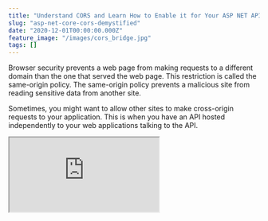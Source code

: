```yaml
---
title: "Understand CORS and Learn How to Enable it for Your ASP NET API"
slug: "asp-net-core-cors-demystified"
date: "2020-12-01T00:00:00.000Z"
feature_image: "/images/cors_bridge.jpg"
tags: []
---
```


Browser security prevents a web page from making requests to a different domain than the one that served the web page. This restriction is called the same-origin policy. The same-origin policy prevents a malicious site from reading sensitive data from another site.

Sometimes, you might want to allow other sites to make cross-origin requests to your application. This is when you have an API hosted independently to your web applications talking to the API.

<iframe src="https://www.youtube.com/embed/vP--GB5ZEMU" />


In such scenarios, we need to enable CORS support on the API so that the web application can call it.

What is CORS?
-------------

[Cross Origin Resource Sharing](https://docs.microsoft.com/en-us/aspnet/core/security/cors?view=aspnetcore-3.1) or CORS, in short, is a W3C standard that allows a server to relax this same-origin policy.

Two URLs have the same origin if they have the same Scheme, Host, and Port. For the URL `https://example.com:9000/foo.html`,

*   Scheme `https`
*   Host `example.com`
*   Port `9000`.

![URL Structure of https://example.com:9000/foo.html](/images/cors_url_structure.jpg)
 
So if any one of them (Scheme, Host, or Port) is different, it's treated as a different origin.

CORS In Action In ASP Net Application
-------------------------------------

To understand CORS better, let’s first simulate an error to see it in action. Let's use the ASP NET Single Page Application template (SPA).

*   Create a new ASP NET SPA application using `dotnet new react`. This will create an ASP NET SPA React app
*   By default, the application is set to host the react application and the ASP NET API on the same server or origin.
*   To change this, open the client app folder and run `npm start`. This starts the react app on `localhost:3000`
*   Run the API, which by default runs it on port `localhost:5001`
*   The default SPA template talks to the weather forecast controller and renders the data on the page
*   Since now we have changed the ports the application are running on, let’s update the `fetchdata` class to use the API running on the different server/origin.

Now when we hit the React application running on `localhost:3000`, it will throw an error in the Console as below.

![](/images/cors_browser_console_error.jpg)

This is because of CORS. We have an application running on one origin (http://localhost:3000) trying to access an application/API running on another origin (http://localhost:5001). Note in this case, the ports are different, which makes them different origins.

Configure Web API For CORS
--------------------------

Since the browser security prevents making cross-origin requests by default, we need to add in support for this.

This support needs to be added to the API server. The server then adds appropriate response headers/

To configure our ASP Net API for CORS, we need to add the below code to the `Startup.cs` class.

```csharp
public void ConfigureServices(IServiceCollection services)
{
    ...
    services.AddCors(options =>
    {
        options.AddDefaultPolicy(builder =>
        {
            builder.WithOrigins("http://localhost:3000");
        });
    });
}

public void Configure(IApplicationBuilder app, IWebHostEnvironment env)
{
    ...
    app.UseRouting();
    app.UseCors();
}
```
    


The `AddCors` method in the `ConfigureServices` of Startup.cs class registers a CORS Policy in the ASP NET Middleware. CORS is enabled in the Request pipeline via the ASP NET Middleware by calling the `UseCors` method in the `Configure` method. The `AddCors` call must be after the `UseRouting` call for this to work as expected.

_The Origins URL specified must not have a trailing slash._

With this code added, the API now asks the browser to relax the Cross-Origin Policy. If we make another request again from the application and inspect the request headers, we can see the `access-control-allow-origin` headers added to the response. It

![HTTP Request header has the Response Headers 'access-control-allow-origin: http://localhost:3000](/images/cors_request_headers.jpg)

### Configurable Origins

Since we will need to run the API from different environments, it's best not to hardcode the Origin URL in the source code. You can move this to the application settings.

```json
{
  ...
  "AllowedOrigins": [
    "http://localhost:3000",
    "http://localhost:4000"
  ]
}
```

When registering the CORS policy, we can use the Origin URLs from the configuration.

```csharp
options.AddDefaultPolicy(builder =>
{
    builder
        .WithOrigins(Configuration.GetSection("AllowedOrigins").Get<string[]>());
});
```

Since the `WithOrigins` method accepts an array of URL's, we can pass the URL values from the Configuration object as above. In this case, the API is registered for Cross-Origin Request both from `[localhost:3000](http://localhost:3000)` and `localhost:4000`.

CORS And Pre-Flight Requests
----------------------------

Often you would have seen an additional request go to the API with the OPTIONS Method, called a Preflight request.

> A Preflight request is a CORS request that checks for CORS support on the server. It is automatically issued by the browser and can be [skipped under certain conditions](https://docs.microsoft.com/en-us/aspnet/core/security/cors?view=aspnetcore-3.1#preflight-requests).

The default code setup above meets those conditions and skips the Preflight request. To force a Preflight request, let's update the `FetchData.js` file where the server request is made.

Add a dummy `Authorization` header to the API request. This forces the bowser to make a Preflight request to the API server before making an actual request.

```javascript
async populateWeatherData() {
  const response = await fetch("https://localhost:5001/weatherforecast", {
    headers: {
      Authorization: "Bearer MYTOKEN",
    },
  });
  const data = await response.json();
  this.setState({ forecasts: data, loading: false });
}
```

For the Preflight request to be successful, we also need to update the server to indicate that the `Authorization` header is now supported. Use the `WithHeaders` method on the Policy Builder, as shown below.

```csharp
options.AddDefaultPolicy(builder =>
{
    builder
        .WithOrigins(Configuration.GetSection("AllowedOrigins").Get<string[]>())
        .WithHeaders("Authorization");
});
```

Inspecting the Network Request from the application running on `localhost:3000` we can see two requests - One `OPTIONS` and one `GET` call.

![The OPTIONS Network call with the access-control-* headers.](/images/cors_preflight_options_call.jpg)

[![](/images/asp_net_core_banner.png)](https://www.youtube.com/playlist?list=PL59L9XrzUa-nqfCHIKazYMFRKapPNI4sP)

CORS ≠ SECURITY
---------------

One of CORS's main misconceptions is that it is a security feature - But let's get this straight.

> CORS Is **NOT A SECURITY** Feature.

If anything it does, it relaxes security, it allows requests from one origin to be made to another. An API is not safer by allowing or adding CORS support. It's up to the browsers to enforce CORS. Even with CORS enabled, it only restricts browsers from making Cross-Origin Requests. Nothing is stopping us from making a direct Request to the API or using tools like [Fiddler](__GHOST_URL__/blog/fiddler-free-web-debugging-proxy/) or [Postman](__GHOST_URL__/blog/postman-chaining-requests-to-speed-up-manual-api-tests/)

However, if misconfigured, CORS can cause security vulnerabilities. One of the common mistakes is allowing all Origins to access your API. This is fine for API's serving all public content. For most scenarios, it is better to be explicit about the Origins and the methods that it can access on the API.

There are different ways you can enable CORS. What we have seen above is using the [Default Policy and middleware](https://docs.microsoft.com/en-us/aspnet/core/security/cors?view=aspnetcore-3.1&WT.mc_id=AZ-MVP-5003875#dp).

You can also enable using,

*   [Named Policy and Middleware](https://docs.microsoft.com/en-us/aspnet/core/security/cors?view=aspnetcore-3.1&WT.mc_id=AZ-MVP-5003875#np)
*   [Endpoint Routing](https://docs.microsoft.com/en-us/aspnet/core/security/cors?view=aspnetcore-3.1&WT.mc_id=AZ-MVP-5003875#enable-cors-with-endpoint-routing)
*   [Using CORS Attributes](https://docs.microsoft.com/en-us/aspnet/core/security/cors?view=aspnetcore-3.1&WT.mc_id=AZ-MVP-5003875#enable-cors-with-attributes)

Similar to how we specified the `Authentication` header support on the CORS policy, we can also specify other [Policy Options](https://docs.microsoft.com/en-us/aspnet/core/security/cors?view=aspnetcore-3.1&WT.mc_id=AZ-MVP-5003875#cors-policy-options). This enables to handle different scenarios that we might run into. For example, if our API exposes DELETE functionality, this method support needs to be explicitly added by calling the `WithMethods` function.

I hope this gives you a good overview of what CORS is, and how you can configure your ASP NET API to support Cross-Origin Requests.